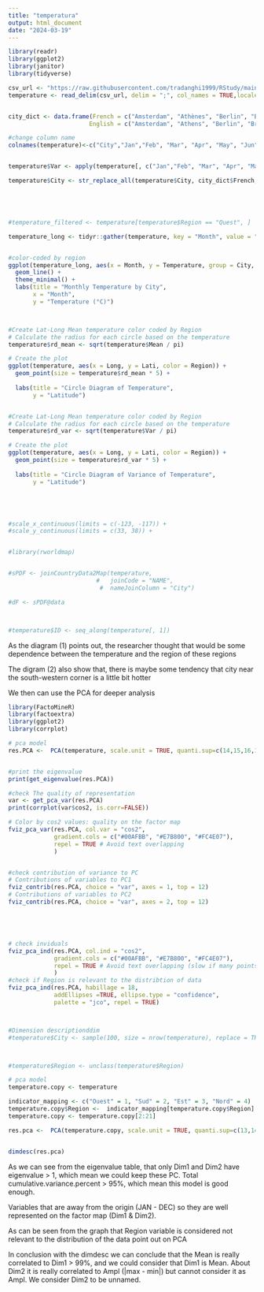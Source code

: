 ```yaml
---
title: "temperatura"
output: html_document
date: "2024-03-19"
---
```


```r
library(readr)
library(ggplot2)
library(janitor)
library(tidyverse)

csv_url <- "https://raw.githubusercontent.com/tradanghi1999/RStudy/main/pca/temperat.csv"
temperature <- read_delim(csv_url, delim = ";", col_names = TRUE,locale = locale(encoding = "latin1"))


city_dict <- data.frame(French = c("Amsterdam", "Athènes", "Berlin", "Bruxelles", "Budapest", "Copenhague", "Dublin", "Helsinki", "Kiev", "Cracovie", "Lisbonne", "Londres", "Madrid", "Minsk", "Moscou", "Oslo", "Paris", "Prague", "Reykjavik", "Rome", "Sarajevo", "Sofia", "Stockholm", "Anvers", "Barcelone", "Bordeaux", "Edimbourg", "Francfort", "Genève", "Gènes", "Milan", "Palerme", "Séville", "St. Pétersbourg", "Zurich"),
                       English = c("Amsterdam", "Athens", "Berlin", "Brussels", "Budapest", "Copenhagen", "Dublin", "Helsinki", "Kiev", "Krakow", "Lisbon", "London", "Madrid", "Minsk", "Moscow", "Oslo", "Paris", "Prague", "Reykjavik", "Rome", "Sarajevo", "Sofia", "Stockholm", "Antwerp", "Barcelona", "Bordeaux", "Edinburgh", "Frankfurt", "Geneva", "Genoa", "Milan", "Palermo", "Seville", "St. Petersburg", "Zurich"))

#change column name
colnames(temperature)<-c("City","Jan","Feb", "Mar", "Apr", "May", "Jun", "Jul", "Aug", "Sep", "Oct", "Nov", "Dec", "Mean", "Ampl", "Lati", "Long", "Region")


temperature$Var <- apply(temperature[, c("Jan","Feb", "Mar", "Apr", "May", "Jun", "Jul", "Aug", "Sep", "Oct", "Nov", "Dec")], 1, var)

temperature$City <- str_replace_all(temperature$City, city_dict$French, city_dict$English)





#temperature_filtered <- temperature[temperature$Region == "Quest", ]

temperature_long <- tidyr::gather(temperature, key = "Month", value = "Temperature", Jan:Dec)


#color-coded by region
ggplot(temperature_long, aes(x = Month, y = Temperature, group = City, color = Region)) +
  geom_line() +
  theme_minimal() +
  labs(title = "Monthly Temperature by City",
       x = "Month",
       y = "Temperature (°C)")



#Create Lat-Long Mean temperature color coded by Region
# Calculate the radius for each circle based on the temperature
temperature$rd_mean <- sqrt(temperature$Mean / pi)

# Create the plot
ggplot(temperature, aes(x = Long, y = Lati, color = Region)) +
  geom_point(size = temperature$rd_mean * 5) +
  
  labs(title = "Circle Diagram of Temperature",
       y = "Latitude")


#Create Lat-Long Mean temperature color coded by Region
# Calculate the radius for each circle based on the temperature
temperature$rd_var <- sqrt(temperature$Var / pi)

# Create the plot
ggplot(temperature, aes(x = Long, y = Lati, color = Region)) +
  geom_point(size = temperature$rd_var * 5) +
  
  labs(title = "Circle Diagram of Variance of Temperature",
       y = "Latitude")





#scale_x_continuous(limits = c(-123, -117)) +
#scale_y_continuous(limits = c(33, 38)) +


#library(rworldmap)


#sPDF <- joinCountryData2Map(temperature,
                         #   joinCode = "NAME",
                          #  nameJoinColumn = "City")

#dF <- sPDF@data



#temperature$ID <- seq_along(temperature[, 1])

```

As the diagram (1) points out, the researcher thought that would be some dependence between the temperature and the region of these regions

The digram (2) also show that, there is maybe some tendency that city near the south-western corner is a little bit hotter


We then can use the PCA for deeper analysis
```r

library(FactoMineR)
library(factoextra)
library(ggplot2)
library(corrplot)

# pca model
res.PCA <-  PCA(temperature, scale.unit = TRUE, quanti.sup=c(14,15,16,17,19,20,21),quali.sup=c(1,18),graph = F)


#print the eigenvalue
print(get_eigenvalue(res.PCA))

#check The quality of representation
var <- get_pca_var(res.PCA)
print(corrplot(var$cos2, is.corr=FALSE))

# Color by cos2 values: quality on the factor map
fviz_pca_var(res.PCA, col.var = "cos2",
             gradient.cols = c("#00AFBB", "#E7B800", "#FC4E07"), 
             repel = TRUE # Avoid text overlapping
             )


#check contribution of variance to PC
# Contributions of variables to PC1
fviz_contrib(res.PCA, choice = "var", axes = 1, top = 12)
# Contributions of variables to PC2
fviz_contrib(res.PCA, choice = "var", axes = 2, top = 12)





# check inviduals
fviz_pca_ind(res.PCA, col.ind = "cos2", 
             gradient.cols = c("#00AFBB", "#E7B800", "#FC4E07"),
             repel = TRUE # Avoid text overlapping (slow if many points)
             )
#check if Region is relevant to the distribtion of data
fviz_pca_ind(res.PCA, habillage = 18,
             addEllipses =TRUE, ellipse.type = "confidence",
             palette = "jco", repel = TRUE) 




```

```r
#Dimension descriptionddim
#temperature$City <- sample(100, size = nrow(temperature), replace = TRUE)



#temperature$Region <- unclass(temperature$Region)

# pca model
temperature.copy <- temperature

indicator_mapping <- c("Ouest" = 1, "Sud" = 2, "Est" = 3, "Nord" = 4)
temperature.copy$Region <-  indicator_mapping[temperature.copy$Region]
temperature.copy <- temperature.copy[2:21]

res.pca <-  PCA(temperature.copy, scale.unit = TRUE, quanti.sup=c(13,14,15,16), quali.sup = 17,graph = F)


dimdesc(res.pca)

```


As we can see from the eigenvalue table, that only Dim1 and Dim2 have eigenvalue > 1, which mean we could keep these PC. Total cumulative.variance.percent > 95%, which mean this model is good enough.

Variables that are away from the origin (JAN - DEC) so they are well represented on the factor map (Dim1 & Dim2).

As can be seen from the graph that Region variable is considered not relevant to the distribution of the data point out on PCA

In conclusion with the dimdesc we can conclude that the Mean is really correlated to Dim1 > 99%, and we could consider that Dim1 is Mean. About Dim2 it is really correlated to Ampl (|max - min|) but cannot consider it as Ampl. We consider Dim2 to be unnamed. 

